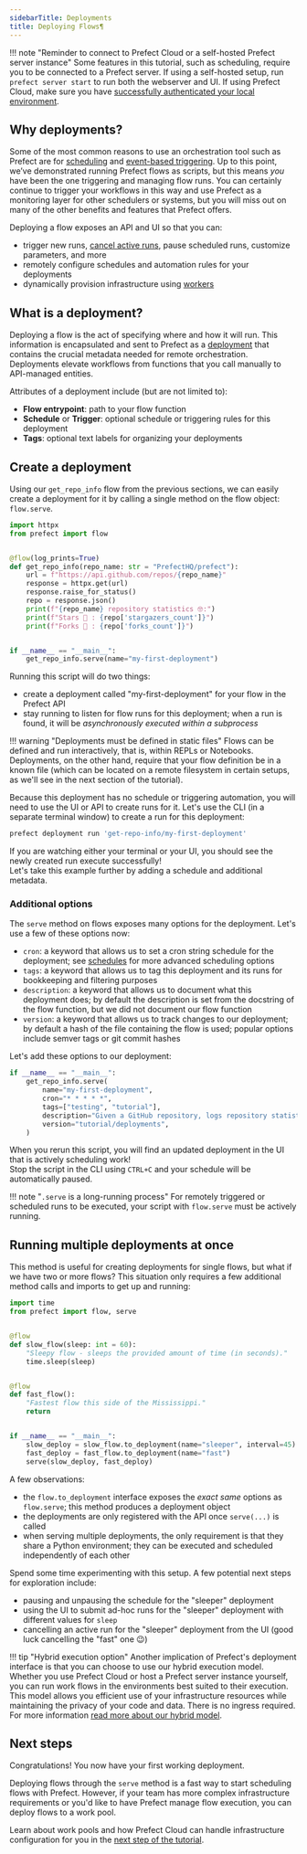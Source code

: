 ```yaml
---
sidebarTitle: Deployments
title: Deploying Flows¶
---
```


!!! note "Reminder to connect to Prefect Cloud or a self-hosted Prefect server instance"
    Some features in this tutorial, such as scheduling, require you to be connected to a Prefect server.
    If using a self-hosted setup, run `prefect server start` to run both the webserver and UI.
    If using Prefect Cloud, make sure you have [successfully authenticated your local environment](/2.18/cloud/cloud-quickstart/).

## Why deployments?

Some of the most common reasons to use an orchestration tool such as Prefect are for [scheduling](/2.18/concepts/schedules/) and [event-based triggering](/2.18/concepts/automations/).
Up to this point, we’ve demonstrated running Prefect flows as scripts, but this means *you* have been the one triggering and managing flow runs.
You can certainly continue to trigger your workflows in this way and use Prefect as a monitoring layer for other schedulers or systems, but you will miss out on many of the other benefits and features that Prefect offers.

Deploying a flow exposes an API and UI so that you can:

- trigger new runs, [cancel active runs](/2.18/concepts/flows/#cancel-a-flow-run), pause scheduled runs, customize parameters, and more
- remotely configure schedules and automation rules for your deployments
- dynamically provision infrastructure using [workers](/2.18/tutorials/workers/)

## What is a deployment?

Deploying a flow is the act of specifying where and how it will run.
This information is encapsulated and sent to Prefect as a [deployment](/2.18/concepts/deployments/) that contains the crucial metadata needed for remote orchestration.
Deployments elevate workflows from functions that you call manually to API-managed entities.

Attributes of a deployment include (but are not limited to):

- __Flow entrypoint__: path to your flow function
- __Schedule__ or __Trigger__: optional schedule or triggering rules for this deployment
- __Tags__: optional text labels for organizing your deployments

## Create a deployment

Using our `get_repo_info` flow from the previous sections, we can easily create a deployment for it by calling a single method on the flow object: `flow.serve`.

```python hl_lines="16-17" title="repo_info.py"
import httpx
from prefect import flow


@flow(log_prints=True)
def get_repo_info(repo_name: str = "PrefectHQ/prefect"):
    url = f"https://api.github.com/repos/{repo_name}"
    response = httpx.get(url)
    response.raise_for_status()
    repo = response.json()
    print(f"{repo_name} repository statistics 🤓:")
    print(f"Stars 🌠 : {repo['stargazers_count']}")
    print(f"Forks 🍴 : {repo['forks_count']}")


if __name__ == "__main__":
    get_repo_info.serve(name="my-first-deployment")
```

Running this script will do two things:

- create a deployment called "my-first-deployment" for your flow in the Prefect API
- stay running to listen for flow runs for this deployment; when a run is found, it will be *asynchronously executed within a subprocess*

!!! warning "Deployments must be defined in static files"
    Flows can be defined and run interactively, that is, within REPLs or Notebooks.
    Deployments, on the other hand, require that your flow definition be in a known file (which can be located on a remote filesystem in certain setups, as we'll see in the next section of the tutorial).  

Because this deployment has no schedule or triggering automation, you will need to use the UI or API to create runs for it.
Let's use the CLI (in a separate terminal window) to create a run for this deployment:


```bash
prefect deployment run 'get-repo-info/my-first-deployment'
```


If you are watching either your terminal or your UI, you should see the newly created run execute successfully!  
Let's take this example further by adding a schedule and additional metadata.

### Additional options

The `serve` method on flows exposes many options for the deployment.
Let's use a few of these options now:

- `cron`: a keyword that allows us to set a cron string schedule for the deployment; see [schedules](/2.18/concepts/schedules/) for more advanced scheduling options
- `tags`: a keyword that allows us to tag this deployment and its runs for bookkeeping and filtering purposes
- `description`: a keyword that allows us to document what this deployment does; by default the description is set from the docstring of the flow function, but we did not document our flow function
- `version`: a keyword that allows us to track changes to our deployment; by default a hash of the file containing the flow is used; popular options include semver tags or git commit hashes

Let's add these options to our deployment:

```python
if __name__ == "__main__":
    get_repo_info.serve(
        name="my-first-deployment",
        cron="* * * * *",
        tags=["testing", "tutorial"],
        description="Given a GitHub repository, logs repository statistics for that repo.",
        version="tutorial/deployments",
    )
```

When you rerun this script, you will find an updated deployment in the UI that is actively scheduling work!  
Stop the script in the CLI using `CTRL+C` and your schedule will be automatically paused.

!!! note "`.serve` is a long-running process"
    For remotely triggered or scheduled runs to be executed, your script with `flow.serve` must be actively running.

## Running multiple deployments at once

This method is useful for creating deployments for single flows, but what if we have two or more flows?  This situation only requires a few additional method calls and imports to get up and running:

```python hl_lines="2 18-20" title="multi_flow_deployment.py"
import time
from prefect import flow, serve


@flow
def slow_flow(sleep: int = 60):
    "Sleepy flow - sleeps the provided amount of time (in seconds)."
    time.sleep(sleep)


@flow
def fast_flow():
    "Fastest flow this side of the Mississippi."
    return


if __name__ == "__main__":
    slow_deploy = slow_flow.to_deployment(name="sleeper", interval=45)
    fast_deploy = fast_flow.to_deployment(name="fast")
    serve(slow_deploy, fast_deploy)
```

A few observations:

- the `flow.to_deployment` interface exposes the *exact same* options as `flow.serve`; this method produces a deployment object
- the deployments are only registered with the API once `serve(...)` is called
- when serving multiple deployments, the only requirement is that they share a Python environment; they can be executed and scheduled independently of each other

Spend some time experimenting with this setup.
A few potential next steps for exploration include:

- pausing and unpausing the schedule for the "sleeper" deployment
- using the UI to submit ad-hoc runs for the "sleeper" deployment with different values for `sleep`
- cancelling an active run for the "sleeper" deployment from the UI (good luck cancelling the "fast" one 😉)

!!! tip "Hybrid execution option"
    Another implication of Prefect's deployment interface is that you can choose to use our hybrid execution model.
    Whether you use Prefect Cloud or host a Prefect server instance yourself, you can run work flows in the environments best suited to their execution.
    This model allows you efficient use of your infrastructure resources while maintaining the privacy of your code and data.
    There is no ingress required.
    For more information [read more about our hybrid model](https://www.prefect.io/security/overview/#hybrid-model).

## Next steps

Congratulations! You now have your first working deployment.

Deploying flows through the `serve` method is a fast way to start scheduling flows with Prefect.
However, if your team has more complex infrastructure requirements or you'd like to have Prefect manage flow execution, you can deploy flows to a work pool.

Learn about work pools and how Prefect Cloud can handle infrastructure configuration for you in the [next step of the tutorial](/2.18/tutorial/work-pools/).
